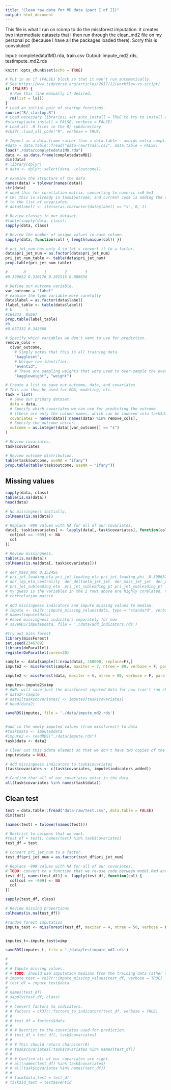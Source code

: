 ```yaml
---
title: "Clean raw data for MD data (part I of II)"
output: html_document
---
```



This file is what I run on rcomp to do the missforest imputation. it creates two intermediate datasets that I then run through the clean_md2 file on my personal pc (because I have all the packages loaded there). Sorry this is convoluted!

Input: completedata1MD.rda, train.csv
Output: impute_md2.rds, testimpute_md2.rds


```r
knitr::opts_chunk$set(echo = TRUE)

# Put in an if (FALSE) block so that it won't run automatically.
# See https://www.tidyverse.org/articles/2017/12/workflow-vs-script/
if (FALSE) {
  # Run this line manually if desired.
  rm(list = ls())
}
# Load an initial pair of startup functions.
source("R/_startup.R")
# Load necessary libraries; set auto_install = TRUE to try to install any needed packages.
#startup(auto_install = FALSE, verbose = FALSE)
# Load all .R files in the R/ subdirectory.
#ck37r::load_all_code("R", verbose = TRUE)
```

```r

# Import as a data.frame rather than a data.table - avoids extra complication.
#data = data.table::fread("data-raw/train.csv", data.table = FALSE)
load("./data/completedata1MD.rda")
data <- as.data.frame(completedataMD1) 
dim(data)
# library(dplyr)
# data <- dplyr::select(data, -c(outcome))

# examine the structure of the data
names(data) = tolower(names(data))
str(data)
# need this for corellation matrix. converting to numeric s=0 b=1
# CK: this is already in task$outcome, and current code is adding the outcome
# to the list of covariates.
# data$label1 <- ifelse(as.character(data$label) == "s", 0, 1)

# Review classes in our dataset.
#table(sapply(data, class))
sapply(data, class)

# Review the number of unique values in each column.
sapply(data, function(col) { length(unique(col)) })

# pri_jet_num has only 4 so let's convert it to a factor.
data$pri_jet_num = as.factor(data$pri_jet_num)
pri_jet_num_table <- table(data$pri_jet_num)
prop.table(pri_jet_num_table)

#       0        1        2        3 
#0.399652 0.310176 0.201516 0.088656
```

```r
# Define our outcome variable.
var_outcome = "label"
# examine the type variable more carefully
data$label = as.factor(data$label)
(label_table <- table(data$label))
# b      s 
#164333  85667
prop.table(label_table)
#b        s 
#0.657332 0.342668

# Specify which variables we don't want to use for prediction.
remove_cols =
  c(var_outcome,
    # Simply notes that this is all training data.
    "kaggleset",
    # Unique row identifier.
    "eventid",
    # These are sampling weights that were used to over-sample the event data (because the outcome is rare)
    "kaggleweight", "weight")

# Create a list to save our outcome, data, and covariates.
# This can then be used for EDA, modeling, etc.
task = list(
  # Save our primary dataset.
  data = data,
  # Specify which covariates we can use for predicting the outcome
  # (these are only the column names, which can be indexed into task$data).
  covariates = names(data)[!names(data) %in% remove_cols],
  # Specify the outcome vector.
  outcome = as.integer(data[[var_outcome]] == "s")
)

# Review covariates.
task$covariates

# Review outcome distribution.
table(task$outcome, useNA = "ifany")
prop.table(table(task$outcome, useNA = "ifany"))
```

## Missing values

```r
sapply(data, class)
table(is.na(data)) 
head(data)

# No missingness initially.
colMeans(is.na(data))

# Replace -999 values with NA for all of our covariates.
data[, task$covariates] <- lapply(data[, task$covariates], function(col) {
  col[col == -999] <- NA
  col
})

# Review missingness.
table(is.na(data))
colMeans(is.na(data[, task$covariates]))

# der_mass_mmc 0.152456 
# pri_jet_leading_eta pri_jet_leading_eta pri_jet_leading_phi  0.399652 
# der_lep_eta_centrality  der_deltaeta_jet_jet  der_mass_jet_jet  der_prodeta_jet_jet 0.709828
# pri_jet_subleading_eta  pri_jet_subleading_pt pri_jet_subleading_pt  0.709828
# my guess is the variables in the 2 rows above are highly corelated, they have same percentage of missing. 
# corrrelation matrix
 
# Add missingness indicators and impute missing values to median.
# impute <- ck37r::impute_missing_values(data, type = "standard", verbose = TRUE)
# names(impute$data)
# #save missingness indicators separately for now
# saveRDS(impute$data, file = './data/add_indicators.rds') 

#try out miss.forest 
library(missForest)
set.seed(2346789)
library(doParallel)
registerDoParallel(cores=20)

sample <- data[sample(1:nrow(data), 250000, replace=F),]
impute2 <- missForest(sample, maxiter = 7, ntree = 80, verbose = F, parallelize='forests', nodesize = c(100, 100))

impute2 <- missForest(data, maxiter = 6, ntree = 80, verbose = F, parallelize='forests',nodesize = c(100, 100))

imputes<-impute2$ximp
# #NN: will save just the missforest imputed data for now (can't run ck37 on Rcomp yet, so need to manually export the missforest imputation to my personal laptop)
# data2<-sample
# data2[task$covariates] <- imputes[task$covariates]
# head(data2)

saveRDS(imputes, file = './data/impute_md2.rds') 


#add in the newly imputed values (from missforest) to data
#task$data <- impute$data
#impute2 <- readRDS("./data/impute.rds")
task$data <- data2

# Clear out this $data element so that we don't have two copies of the data.
impute$data = NULL

# Add missingness indicators to task$covariates
(task$covariates <- c(task$covariates, impute$indicators_added))

# Confirm that all of our covariates exist in the data.
all(task$covariates %in% names(task$data))

```

<!-- ## Convert factors to indicators -->

<!-- ```{r factors_to_indicators} -->

<!-- sapply(task$data, class) -->

<!-- # This will only apply to $pri_jet_num -->
<!-- # We need to do the same step on the testing data. -->
<!-- factors = ck37r::factors_to_indicators(data, predictors = task$covariates, verbose = TRUE) -->
<!-- names(factors) -->

<!-- # This is dropping the missingness indicators for some reason - appears to be -->
<!-- # a bug in factors_to_indicators - need to investigate. -->
<!-- names(factors$data) -->
<!-- factors$factor_names -->

<!-- # TODO: this as.vector shouldn't be needed but $factor_names is a column matrix -->
<!-- # (erroneously). -->
<!-- task$data = cbind(task$data, factors$data[, as.vector(factors$factor_names)]) -->
<!-- names(task$data) -->

<!-- # Update our covariate list to include the 3 new indicator columns. -->
<!-- (task$covariates = c(task$covariates, as.vector(factors$factor_names))) -->

<!-- # Clear out this extra copy of the dataframe to save memory & storage size. -->
<!-- factors$data = NULL -->

<!-- # Remove $pri_jet_num now that it exists as indicators. -->
<!-- task$data$pri_jet_num = NULL -->
<!-- (task$covariates = setdiff(task$covariates, "pri_jet_num")) -->

<!-- # Confirm that all of our covariates exist in our training data. -->
<!-- stopifnot(all(task$covariates %in% names(task$data))) -->
<!-- ``` -->

## Clean test

```r
test = data.table::fread("data-raw/test.csv", data.table = FALSE)
dim(test)

(names(test) = tolower(names(test)))

# Restrict to columns that we want.
#test_df = test[, names(test) %in% task$covariates]
test_df = test

# Convert pri_jet_num to a factor.
test_df$pri_jet_num = as.factor(test_df$pri_jet_num)

# Replace -999 values with NA for all of our covariates.
# TODO: convert to a function that we re-use code between model.Rmd and clean.Rmd.
test_df[, names(test_df)] <- lapply(test_df, function(col) {
  col[col == -999] <- NA
  col
})

sapply(test_df, class)

# Review missing proportions.
colMeans(is.na(test_df))

#random forest imputation
impute_test <- missForest(test_df, maxiter = 4, ntree = 50, verbose = F, parallelize='forests', nodesize = c(100, 100))


imputes_t<-impute_test$ximp

saveRDS(imputes_t, file = './data/testimpute_md2.rds') 

# 
# 
# # Impute missing values.
# # TODO: should use imputation medians from the training data rather the test data.
# impute_test = ck37r::impute_missing_values(test_df, verbose = TRUE)
# test_df = impute_test$data
# 
# names(test_df)
# sapply(test_df, class)
# 
# # Convert factors to indicators.
# # factors = ck37r::factors_to_indicators(test_df, verbose = TRUE)
# # 
# # test_df = factors$data
# # 
# # # Restrict to the covariates used for prediction.
# # test_df = test_df[, task$covariates]
# # 
# # # This should return character(0)
# # task$covariates[!task$covariates %in% names(test_df)]
# # 
# # # Confirm all of our covariates are right.
# # all(names(test_df) %in% task$covariates)
# # all(task$covariates %in% names(test_df))
# # 
# # task$data_test = test_df
# task$id_test = test$eventid
```

<!-- ## Save results -->

<!-- ```{r save_results} -->
<!-- # Review elments of our task object. -->
<!-- names(task) -->

<!-- # Save imputation and factor objects for future reference -->
<!-- save(task, impute, factors, -->
<!--      file = "data/clean.RData") -->
<!-- ``` -->
